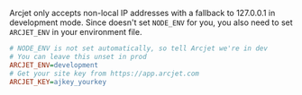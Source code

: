 
Arcjet only accepts non-local IP addresses with a fallback to 127.0.0.1 in
development mode. Since <FrameworkName client:idle /> doesn't set `NODE_ENV` for
you, you also need to set `ARCJET_ENV` in your environment file.

```ini title=".env.local"
# NODE_ENV is not set automatically, so tell Arcjet we're in dev
# You can leave this unset in prod
ARCJET_ENV=development
# Get your site key from https://app.arcjet.com
ARCJET_KEY=ajkey_yourkey
```

